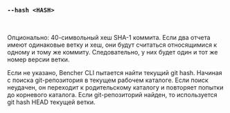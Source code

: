 ### `--hash <HASH>`

<br />

Опционально: 40-символьный хеш SHA-1 коммита.
Если два отчета имеют одинаковые ветку и хеш, они будут считаться относящимися к одному и тому же коммиту.
Следовательно, у них будет один и тот же номер версии ветки.

Если не указано, Bencher CLI пытается найти текущий git hash.
Начиная с поиска git-репозитория в текущем рабочем каталоге.
Если поиск неудачен, он переходит к родительскому каталогу и повторяет попытки до корневого каталога.
Если git-репозиторий найден, то используется git hash HEAD текущей ветки.